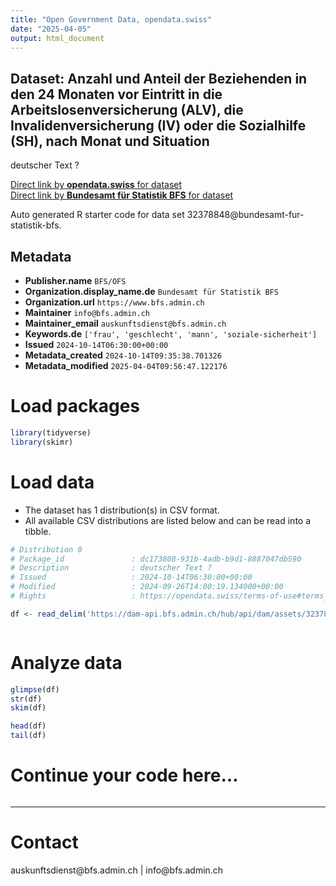 ```yaml
---
title: "Open Government Data, opendata.swiss"
date: "2025-04-05"
output: html_document
---
```


## Dataset: Anzahl und Anteil der Beziehenden in den 24 Monaten vor Eintritt in die Arbeitslosenversicherung (ALV), die Invalidenversicherung (IV) oder die Sozialhilfe (SH), nach Monat und Situation

deutscher Text ?

[Direct link by **opendata.swiss** for dataset](https://opendata.swiss/de/dataset/anzahl-und-anteil-der-beziehenden-in-den-24-monaten-vor-eintritt-in-die-arbeitslosenversicherun1)<br>
[Direct link by **Bundesamt für Statistik BFS** for dataset](https://www.bfs.admin.ch/asset/de/ts-x-13.06.02.17)

Auto generated R starter code for data set 32378848@bundesamt-fur-statistik-bfs.

## Metadata

- **Publisher.name** `BFS/OFS`
- **Organization.display_name.de** `Bundesamt für Statistik BFS`
- **Organization.url** `https://www.bfs.admin.ch`
- **Maintainer** `info@bfs.admin.ch`
- **Maintainer_email** `auskunftsdienst@bfs.admin.ch`
- **Keywords.de** `['frau', 'geschlecht', 'mann', 'soziale-sicherheit']`
- **Issued** `2024-10-14T06:30:00+00:00`
- **Metadata_created** `2024-10-14T09:35:38.701326`
- **Metadata_modified** `2025-04-04T09:56:47.122176`


# Load packages

```r

library(tidyverse)
library(skimr)

```

# Load data

-   The dataset has 1 distribution(s) in CSV format.
-   All available CSV distributions are listed below and can be read into a tibble.

```r

# Distribution 0
# Package_id               : dc173808-931b-4adb-b9d1-8887047db590
# Description              : deutscher Text ?
# Issued                   : 2024-10-14T06:30:00+00:00
# Modified                 : 2024-09-26T14:00:19.134000+00:00
# Rights                   : https://opendata.swiss/terms-of-use#terms_by_ask

df <- read_delim('https://dam-api.bfs.admin.ch/hub/api/dam/assets/32378859/master')



```

# Analyze data

```r

glimpse(df)
str(df)
skim(df)

head(df)
tail(df)

```

# Continue your code here...

```r

```

------------------------------------------------------------------------

# Contact

auskunftsdienst@bfs.admin.ch | info@bfs.admin.ch
